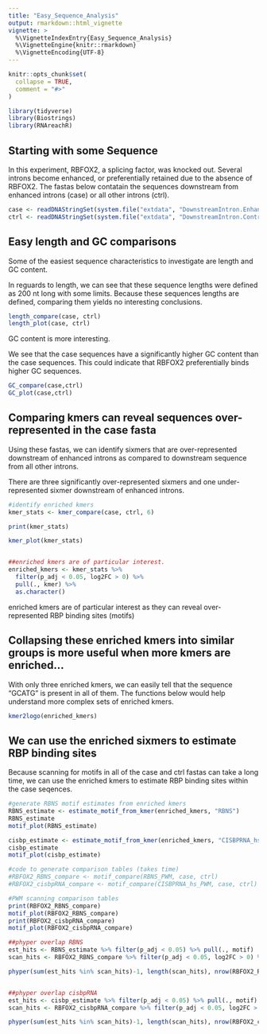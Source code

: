 ```yaml
---
title: "Easy_Sequence_Analysis"
output: rmarkdown::html_vignette
vignette: >
  %\VignetteIndexEntry{Easy_Sequence_Analysis}
  %\VignetteEngine{knitr::rmarkdown}
  %\VignetteEncoding{UTF-8}
---
```


```r
knitr::opts_chunk$set(
  collapse = TRUE,
  comment = "#>"
)
```

```r
library(tidyverse)
library(Biostrings)
library(RNAreachR)
```

## Starting with some Sequence

In this experiment, RBFOX2, a splicing factor, was knocked out. Several introns become enhanced, or preferentially retained due to the absence of RBFOX2. The fastas below contatain the sequences downstream from enhanced introns (case) or all other introns (ctrl).

```r
case <- readDNAStringSet(system.file("extdata", "DownstreamIntron.Enhanced.fasta", package = "RNAreachR"))
ctrl <- readDNAStringSet(system.file("extdata", "DownstreamIntron.Control.fasta", package = "RNAreachR"))

```
## Easy length and GC comparisons

Some of the easiest sequence characteristics to investigate are length and GC content.

In reguards to length, we can see that these sequence lengths were defined as 200 nt long with some limits.
Because these sequences lengths are defined, comparing them yields no interesting conclusions.
```r
length_compare(case, ctrl)
length_plot(case, ctrl)
```

GC content is more interesting. 

We see that the case sequences have a significantly higher GC content than the case sequences.
This could indicate that RBFOX2 preferentially binds higher GC sequences.

```r
GC_compare(case,ctrl)
GC_plot(case,ctrl)
```

## Comparing kmers can reveal sequences over-represented in the case fasta

Using these fastas, we can identify sixmers that are over-represented downstream of enhanced introns as compared to downstream sequence from all other introns. 

There are three significantly over-represented sixmers and one under-represented sixmer downstream of enhanced introns.

```r
#identify enriched kmers
kmer_stats <- kmer_compare(case, ctrl, 6) 

print(kmer_stats)

kmer_plot(kmer_stats)


##enriched kmers are of particular interest.
enriched_kmers <- kmer_stats %>% 
  filter(p_adj < 0.05, log2FC > 0) %>% 
  pull(., kmer) %>% 
  as.character()

```
enriched kmers are of particular interest as they can reveal over-represented RBP binding sites (motifs)


## Collapsing these enriched kmers into similar groups is more useful when more kmers are enriched... 

With only three enriched kmers, we can easily tell that the sequence "GCATG" is present in all of them.
The functions below would help understand more complex sets of enriched kmers.

```r
kmer2logo(enriched_kmers)

```

## We can use the enriched sixmers to estimate RBP binding sites

Because scanning for motifs in all of the case and ctrl fastas can take a long time, we can use the enriched kmers to estimate RBP binding sites within the case seqences.
```r
#generate RBNS motif estimates from enriched kmers
RBNS_estimate <- estimate_motif_from_kmer(enriched_kmers, "RBNS") 
RBNS_estimate
motif_plot(RBNS_estimate)

cisbp_estimate <- estimate_motif_from_kmer(enriched_kmers, "CISBPRNA_hs") 
cisbp_estimate
motif_plot(cisbp_estimate)

```

```r
#code to generate comparison tables (takes time)
#RBFOX2_RBNS_compare <- motif_compare(RBNS_PWM, case, ctrl)
#RBFOX2_cisbpRNA_compare <- motif_compare(CISBPRNA_hs_PWM, case, ctrl)

#PWM scanning comparison tables
print(RBFOX2_RBNS_compare)
motif_plot(RBFOX2_RBNS_compare)
print(RBFOX2_cisbpRNA_compare)
motif_plot(RBFOX2_cisbpRNA_compare)

##phyper overlap RBNS
est_hits <- RBNS_estimate %>% filter(p_adj < 0.05) %>% pull(., motif)
scan_hits <- RBFOX2_RBNS_compare %>% filter(p_adj < 0.05, log2FC > 0) %>% pull(., motif) 

phyper(sum(est_hits %in% scan_hits)-1, length(scan_hits), nrow(RBFOX2_RBNS_compare)-length(scan_hits), length(est_hits), lower.tail = FALSE)


##phyper overlap cisbpRNA
est_hits <- cisbp_estimate %>% filter(p_adj < 0.05) %>% pull(., motif)
scan_hits <- RBFOX2_cisbpRNA_compare %>% filter(p_adj < 0.05, log2FC > 0) %>% pull(., motif)

phyper(sum(est_hits %in% scan_hits)-1, length(scan_hits), nrow(RBFOX2_cisbpRNA_compare)-length(scan_hits), length(est_hits), lower.tail = FALSE)


```

